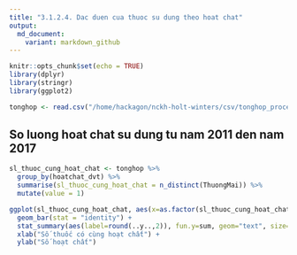 ```yaml
---
title: "3.1.2.4. Dac duen cua thuoc su dung theo hoat chat"
output:
  md_document:
    variant: markdown_github
---
```


```r
knitr::opts_chunk$set(echo = TRUE)
library(dplyr)
library(stringr)
library(ggplot2)
```

```r
tonghop <- read.csv("/home/hackagon/nckh-holt-winters/csv/tonghop_processed.csv", stringsAsFactors = FALSE)
```

## So luong hoat chat su dung tu nam 2011 den nam 2017

```r
sl_thuoc_cung_hoat_chat <- tonghop %>%
  group_by(hoatchat_dvt) %>%
  summarise(sl_thuoc_cung_hoat_chat = n_distinct(ThuongMai)) %>%
  mutate(value = 1)
```

```r
ggplot(sl_thuoc_cung_hoat_chat, aes(x=as.factor(sl_thuoc_cung_hoat_chat), y=value)) +
  geom_bar(stat = "identity") +
  stat_summary(aes(label=round(..y..,2)), fun.y=sum, geom="text", size=5, vjust = -0.5) +
  xlab("Số thuốc có cùng hoạt chất") + 
  ylab("Số hoạt chất")
```
